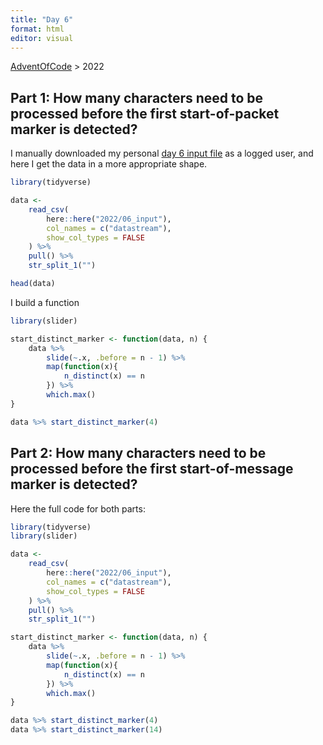 ```yaml
---
title: "Day 6"
format: html
editor: visual
---
```


[AdventOfCode](https://jrosell.github.io/AdventOfCode/) \> 2022

## Part 1: How many characters need to be processed before the first start-of-packet marker is detected?

I manually downloaded my personal [day 6 input file](https://adventofcode.com/2022/day/6) as a logged user, and here I get the data in a more appropriate shape.

```r
library(tidyverse)

data <- 
    read_csv(
        here::here("2022/06_input"),
        col_names = c("datastream"),
        show_col_types = FALSE
    ) %>% 
    pull() %>% 
    str_split_1("")

head(data)
```

I build a function

```r
library(slider)

start_distinct_marker <- function(data, n) {
    data %>% 
        slide(~.x, .before = n - 1) %>% 
        map(function(x){
            n_distinct(x) == n
        }) %>% 
        which.max()
}

data %>% start_distinct_marker(4)
```

## Part 2: How many characters need to be processed before the first start-of-message marker is detected?

Here the full code for both parts:

```r
library(tidyverse)
library(slider)

data <- 
    read_csv(
        here::here("2022/06_input"),
        col_names = c("datastream"),
        show_col_types = FALSE
    ) %>% 
    pull() %>% 
    str_split_1("")

start_distinct_marker <- function(data, n) {
    data %>% 
        slide(~.x, .before = n - 1) %>% 
        map(function(x){
            n_distinct(x) == n
        }) %>% 
        which.max()
}

data %>% start_distinct_marker(4)
data %>% start_distinct_marker(14)
```
